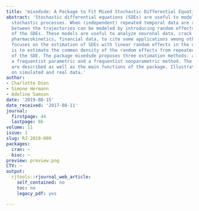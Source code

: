 ```yaml
---
title: 'mixedsde: A Package to Fit Mixed Stochastic Differential Equations'
abstract: 'Stochastic differential equations (SDEs) are useful to model continuous
  stochastic processes. When (independent) repeated temporal data are available, variability
  between the trajectories can be modeled by introducing random effects in the drift
  of the SDEs. These models are useful to analyze neuronal data, crack length data,
  pharmacokinetics, financial data, to cite some applications among other. The R package
  focuses on the estimation of SDEs with linear random effects in the drift. The goal
  is to estimate the common density of the random effects from repeated discrete observations
  of the SDE. The package mixedsde proposes three estimation methods: a Bayesian parametric,
  a frequentist parametric and a frequentist nonparametric method. The three procedures
  are described as well as the main functions of the package. Illustrations are presented
  on simulated and real data.'
author:
- Charlotte Dion
- Simone Hermann
- Adeline Samson
date: '2019-08-15'
date_received: '2017-08-11'
journal:
  firstpage: 44
  lastpage: 66
volume: 11
issue: 1
slug: RJ-2019-009
packages:
  cran: ~
  bioc: ~
preview: preview.png
CTV: ~
output:
  rjtools::rjournal_web_article:
    self_contained: no
    toc: no
    legacy_pdf: yes

---
```


